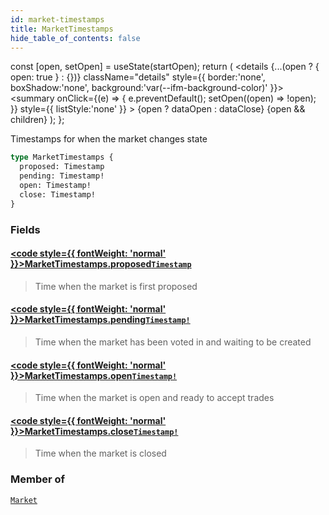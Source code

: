 ```yaml
---
id: market-timestamps
title: MarketTimestamps
hide_table_of_contents: false
---
```







  const [open, setOpen] = useState(startOpen);
  return (
    <details {...(open ? { open: true } : {})} className="details" style={{ border:'none', boxShadow:'none', background:'var(--ifm-background-color)' }}>
      <summary
        onClick={(e) => {
          e.preventDefault();
          setOpen((open) => !open);
        }}
        style={{ listStyle:'none' }}
      >
      {open ? dataOpen : dataClose}
      </summary>
      {open && children}
    </details>
  );
};




Timestamps for when the market changes state


```graphql
type MarketTimestamps {
  proposed: Timestamp
  pending: Timestamp!
  open: Timestamp!
  close: Timestamp!
}
```


### Fields

#### [<code style={{ fontWeight: 'normal' }}>MarketTimestamps.<b>proposed</b></code>](#)<Bullet />[`Timestamp`](/testnet/api/graphql/scalars/timestamp) <Badge class="secondary" text="scalar"/>
> Time when the market is first proposed
> 

#### [<code style={{ fontWeight: 'normal' }}>MarketTimestamps.<b>pending</b></code>](#)<Bullet />[`Timestamp!`](/testnet/api/graphql/scalars/timestamp) <Badge class="secondary" text="non-null"/> <Badge class="secondary" text="scalar"/>
> Time when the market has been voted in and waiting to be created
> 

#### [<code style={{ fontWeight: 'normal' }}>MarketTimestamps.<b>open</b></code>](#)<Bullet />[`Timestamp!`](/testnet/api/graphql/scalars/timestamp) <Badge class="secondary" text="non-null"/> <Badge class="secondary" text="scalar"/>
> Time when the market is open and ready to accept trades
> 

#### [<code style={{ fontWeight: 'normal' }}>MarketTimestamps.<b>close</b></code>](#)<Bullet />[`Timestamp!`](/testnet/api/graphql/scalars/timestamp) <Badge class="secondary" text="non-null"/> <Badge class="secondary" text="scalar"/>
> Time when the market is closed
> 



### Member of

[`Market`](/testnet/api/graphql/objects/market)  <Badge class="secondary" text="object"/>

